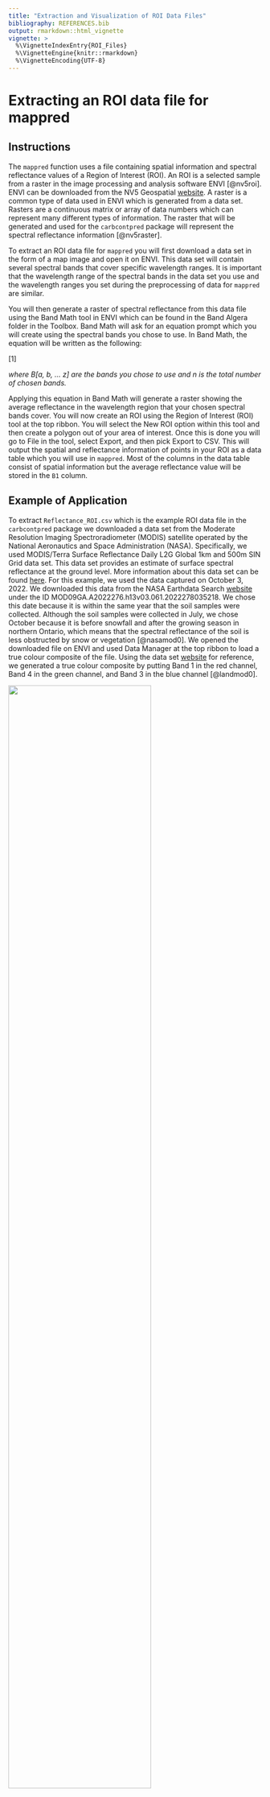 ```yaml
---
title: "Extraction and Visualization of ROI Data Files"
bibliography: REFERENCES.bib
output: rmarkdown::html_vignette
vignette: >
  %\VignetteIndexEntry{ROI_Files}
  %\VignetteEngine{knitr::rmarkdown}
  %\VignetteEncoding{UTF-8}
---
```


# Extracting an ROI data file for mappred

## Instructions

The ````mappred```` function uses a file containing spatial information and spectral reflectance values of a Region of Interest (ROI). An ROI is a selected sample from a raster in the image processing and analysis software ENVI [@nv5roi]. ENVI can be downloaded from the NV5 Geospatial [website](https://www.nv5geospatialsoftware.com/). A raster is a common type of data used in ENVI which is generated from a data set. Rasters are a continuous matrix or array of data numbers which can represent many different types of information. The raster that will be generated and used for the ````carbcontpred```` package will represent the spectral reflectance information [@nv5raster].

To extract an ROI data file for ````mappred```` you will first download a data set in the form of a map image and open it on ENVI. This data set will contain several spectral bands that cover specific wavelength ranges. It is important that the wavelength range of the spectral bands in the data set you use and the wavelength ranges you set during the preprocessing of data for ````mappred```` are similar. 

You will then generate a raster of spectral reflectance from this data file using the Band Math tool in ENVI which can be found in the Band Algera folder in the Toolbox. Band Math will ask for an equation prompt which you will create using the spectral bands you chose to use. In Band Math, the equation will be written as the following:

[1]\begin{equation} \label{eq:1}((B[a] + B[b] + … B[z])/n)\end{equation}

*where B[a, b, … z] are the bands you chose to use and n is the total number of chosen bands.*

Applying this equation in Band Math will generate a raster showing the average reflectance in the wavelength region that your chosen spectral bands cover. You will now create an ROI using the Region of Interest (ROI) tool at the top ribbon. You will select the New ROI option within this tool and then create a polygon out of your area of interest. Once this is done you will go to File in the tool, select Export, and then pick Export to CSV. This will output the spatial and reflectance information of points in your ROI as a data table which you will use in ````mappred````. Most of the columns in the data table consist of spatial information but the average reflectance value will be stored in the ````B1```` column.

## Example of Application

To extract ````Reflectance_ROI.csv```` which is the example ROI data file in the ````carbcontpred```` package we downloaded a data set from the Moderate Resolution Imaging Spectroradiometer (MODIS) satellite operated by the National Aeronautics and Space Administration (NASA). Specifically, we used MODIS/Terra Surface Reflectance Daily L2G Global 1km and 500m SIN Grid data set. This data set provides an estimate of surface spectral reflectance at the ground level. More information about this data set can be found [here](https://ladsweb.modaps.eosdis.nasa.gov/missions-and-measurements/products/MOD09GA). For this example, we used the data captured on October 3, 2022. We downloaded this data from the NASA Earthdata Search [website](https://search.earthdata.nasa.gov/search) under the ID MOD09GA.A2022276.h13v03.061.2022278035218. We chose this date because it is within the same year that the soil samples were collected. Although the soil samples were collected in July, we chose October because it is before snowfall and after the growing season in northern Ontario, which means that the spectral reflectance of the soil is less obstructed by snow or vegetation [@nasamod0]. We opened the downloaded file on ENVI and used Data Manager at the top ribbon to load a true colour composite of the file. Using the data set [website](https://ladsweb.modaps.eosdis.nasa.gov/missions-and-measurements/products/MOD09GA) for reference, we generated a true colour composite by putting Band 1 in the red channel, Band 4 in the green channel, and Band 3 in the blue channel [@landmod0].

![](envi_true_colour.png){width="75%"}

**Figure 1.** *A true colour composite of the Hudson Bay Lowlands. The image is generated from ENVI using the data file MOD09GA.A2022276.h13v03.061.2022278035218 from NASA. The composite was generated by using Band 1 in the red channel, Band 4 in the green channel, and Band 3 in the blue channel.*

We generated a raster of spectral reflectance from this data file using Band Math and all 7 of the spectral bands in the file. This is because the 7 bands together cover a wavelength range from 620 nm to 2155 nm, which is a majority of the visible-near infrared (vis-NIR) region as shown on this [website](https://lpdaac.usgs.gov/products/mod09gav006/) [@landmod0]. Thus, our equation for Band Math is constructed as follows:

[2]\begin{equation} \label{eq:2}((B1 + B2 + B3 + B4 + B5 + B6 + B7)/7)\end{equation}

*where B1 to B7 are Bands 1 to 7 from the MOD09GA.A2022276.h13v03.061.2022278035218 data file.*

After generating a raster of spectral reflectance from this data file using the Band Math tool, we used the Region of Interest (ROI) tool to create an ROI that covers the area around our soil sample sites as well as nearby peatlands. 

![](envi_raster_reflectance.png){width="75%"}

**Figure 2.** *A raster of the Hudson Bay Lowlands showing the average reflectance value over a wavelength range of 620 nm to 2155 nm. The blue area represents the Region of Interest (ROI). The image is generated from ENVI using the data file MOD09GA.A2022276.h13v03.061.2022278035218 from NASA. The raster was generated by the average value of Bands 1 to 7 in the data file.*

Finally, we used Export to CSV to extract a data table containing the spatial and reflectance information of points in our ROI. The data table can be found in ````Reflectance_ROI.csv```` in the ````carbcontpred```` package. **Table 1** shows the first 6 rows of the ````ROI_Predicted_Carbon.csv```` data file.

**Table 1.** *The first 6 rows of the* ````ROI_Predicted_Carbon.csv```` *data file. The ````B1```` column represents the average reflectance values of the spatial points over a wavelength range of 620 nm to 2155 nm.*

```r
ROI_Predicted_Carbon <- as.data.frame(read.csv(system.file("ROI_folder", "ROI_Predicted_Carbon.csv", package = "carbcontpred")))
knitr::kable(head(ROI_Predicted_Carbon))
```

# Visualizing the output of mappred 

## Instructions

The ````mappred```` function will output a file similar to the ROI data file you used as the input. The difference is that the spectral reflectance values under the ````B1```` column are now replaced with the predicted organic carbon content. We can visualize the predicted organic carbon content on a map through the geographic information system software ArcGIS Pro. ArcGIS Pro can be downloaded from the Esri [website](https://www.esri.com/en-us/arcgis/products/arcgis-pro/overview).

You will open ArcGIS Pro and set a basemap to whatever you choose and then upload your output ROI data file as a standalone table in the Contents pane. You will then select the file and use the Display XY Data action to create a point feature class based on the x and y values from your file. To do this, your parameters for the X Field, Y Field, and Z Field will be your Lon, Lat, and your predicted organic carbon content (Usually the B1 column). The rest of the parameters can be customized according to your preferences. This will create a layer of points over your ROI based on the spatial information provided in the data file. Next, you will use Conversion Tools and select Point to Raster (Feature to Raster will also work). The prompt will ask for your Input Features and your Value field, which will be your point feature class and your predicted organic carbon content values (Usually the B1 column) respectively. The rest of the parameters can be customized according to your preferences. The output of this map is a raster similar to the one for the spectral reflectance values in the previous section, except it is for the predicted organic carbon content instead of reflectance.

## Example of Application

The output using the example in the ````carbcontpred```` package is ````ROI_Predicted_Carbon.csv````. We opened ArcGIS Pro and selected the basemap to be Imagery. We uploaded ````ROI_Predicted_Carbon.csv```` as a standalone table in the Contents pane and then used the Display XY Data action to create a point feature class with Lon, Lat, and the B1 column as the X Field, Y Field, and Z Field respectively while leaving the default settings for everything else. We then used Point to Raster and selected the point feature class and the B1 column for the Input Features and the Value field respectively. We left the default selection for Cell assignment type, Priority field, and Cellsize, which were Most frequent, NONE, and 0.008 respectively. The output of this map is shown in **Figure 3**.

![](arcgis_raster_carbon.png){width="75%"}

**Figure 3.** *A raster of the Hudson Bay Lowlands showing the predicted organic carbon content in percent dry mass of the Region of Interest (ROI). The image is generated using the data file MOD09GA.A2022276.h13v03.061.2022278035218 from NASA and the ````carbcontpred```` package.*

# References {#references .unnumbered}
